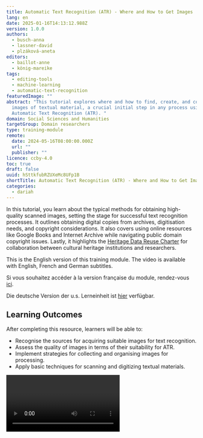 ```yaml
---
title: Automatic Text Recognition (ATR) - Where and How to Get Images
lang: en
date: 2025-01-16T14:13:12.988Z
version: 1.0.0
authors:
  - busch-anna
  - lassner-david
  - plzáková-aneta
editors:
  - baillot-anne
  - könig-mareike
tags:
  - editing-tools
  - machine-learning
  - automatic-text-recognition
featuredImage: ""
abstract: "This tutorial explores where and how to find, create, and collect
  images of textual material, a crucial initial step in any process using
  Automatic Text Recognition (ATR). "
domain: Social Sciences and Humanities
targetGroup: Domain researchers
type: training-module
remote:
  date: 2024-05-16T08:00:00.000Z
  url: ""
  publisher: ""
licence: ccby-4.0
toc: true
draft: false
uuid: hSttkfubRZUXeMc8UFp1B
shortTitle: Automatic Text Recognition (ATR) - Where and How to Get Images
categories:
  - dariah
---
```

In this tutorial, you learn about the typical methods for obtaining high-quality scanned images, setting the stage for successful text recognition processes. It outlines obtaining digital copies from archives, digitisation needs, and copyright considerations. It also covers using online resources like Google Books and Internet Archive while navigating public domain copyright issues. Lastly, it highlights the [Heritage Data Reuse Charter](https://www.dariah.eu/activities/open-science/data-re-use/) for collaboration between cultural heritage institutions and researchers.

This is the English version of this training module. The video is available with English, French and German subtitles.

Si vous souhaitez accéder à la version française du module, rendez-vous [ici](https://harmoniseatr.hypotheses.org/3780).

Die deutsche Version der u.s. Lerneinheit ist [hier](https://harmoniseatr.hypotheses.org/2717) verfügbar[](https://harmoniseatr.hypotheses.org/332).

## Learning Outcomes

After completing this resource, learners will be able to:

- Recognise the sources for acquiring suitable images for text recognition.
- Assess the quality of images in terms of their suitability for ATR.
- Implement strategies for collecting and organising images for processing.
- Apply basic techniques for scanning and digitizing textual materials.

<Video provider="youtube" id="HJrOYYiiUyg" />

Whether photographed in an archive or discovered in the digital collections of memory institutions like libraries or museums, for many humanities scholars, images of text sources form the basis of their academic work. Finding, creating and collecting images of textual material is often the first step in the research process. Let us show you some typical ways of acquiring scanned images.

Archives and other memory institutions offer a wealth of material that has not yet been digitized. If you are struggling to obtain digital copies of the documents you are interested in, visiting the institution and requesting the digitization of specific items may be necessary.

As most memory institutions – slowly but surely – move into the digital age, your digitization journey will usually begin in the comfort of your own home, searching through digital finding aids and preparing lists of the relevant institutions and archival materials to request for digital copies.

Once the archival staff has prepared the required files for you, your work of selecting relevant archival materials begins. It is rare that an entire archival folder will be relevant to you. Here, a careful selection might save not only the time of the archivists doing the digitization, but also your wallet.

![Digitisation of archive material: Anna Busch scanning a book](images/anna_digitizing_a_document.jpeg "Digitisation of archive material: Anna Busch scanning a book")

Most archives and other memory institutions have clearly defined conditions under which digital copies of archival material can be provided and how they can be used. These rules may be part of a general contract between the user and the particular archive, but in the case of a larger digitization project it might be necessary to create a separate contract with project-specific rules.

Digitization of archival materials may be done directly by the user, but often the digitization is carried out by a specialized department within the archive or an external provider. In this case, the user should specify the preferred quality of the digitized material so that it can fit the criteria for the subsequent ATR process. This service is usually chargeable and the final price is based on the number of items digitized.

Once digitization has been done and the resulting scans have been delivered to you, your ATR journey can begin.

Even if visiting an archive might be a great and often joyful opportunity, sometimes sources that have entered the public domain can be found online on the [Internet Archive](https://archive.org/) or [Google Books](https://books.google.com/). These sources consist of a collection of scans with an added layer of optical character recognition (OCR) which is, in most cases, not of any usable quality. Both types of data are combined into a PDF that can be downloaded. 

## How about copyright and reuse?

However, it is typically not clearly indicated within Google Books what type of reuse or republication of the digital images is permitted. Instead, the scanned document is preceded by a page that clearly states that the document’s copyright is owned by Google. What does that mean for a source that is in the public domain?

The copyright here refers to the digital object, the image of the scan, not the analogue print, nor the textual content of the source. That means that if you are planning to use only the textual content of the source there is no copyright in your way. Whenever you do need to use or republish the scans there might still be fairly convenient way.

![Under copyright or not? There might be a difference concerning the printed book, the scan or the textual content](images/get-images_copyright.jpg "Under copyright or not? There might be a difference concerning the printed book, the scan or the textual content")

When Google Books accumulated the digital sources, they partnered with many cultural Heritage institutions (CHI), via individual contracts. Through several of these contracts that went public we know that the CHI obtains a digital copy of the scan that they can distribute to researchers. So if you find a relevant PDF on Google Books of which you need the copyright of the digital object clarified, identifying the partner institution for this particular scan from the Google Books metadata and asking for a permissive license from the CHI is a viable route. Typically, one should receive a response within a week.

## Relevant questions to ask…

![Inside an Archive: Aneta Plzáková at the moving storage rack shelves](images/im_magazin.jpeg "Inside an Archive: Aneta Plzáková at the moving storage rack shelves")

To sum up, the relevant questions that you need to ask prior to using Google Books or Internet Archive sources are: What type of data do you need from the PDF? (Text/Para-Text/Digital Object) Are you planning to research the sources or are you planning to republish the sources (for example, as part of training data for other ATR projects)? Depending on your objectives, you may be satisfied with:

- Using the Google Books PDF directly
- Obtaining a permissive license from the partner CHI
- Creating an envelope data set that does not contain the actual copyrighted digital object but enriches it with quality annotation such as transcriptions and only references the copyrighted digital object.

With so many different stakeholders, pathways and decisions, navigating the ATR process can be overwhelming. That is why there are efforts from the community to simplify interactions and workflows in the future.

## Heritage Data Reuse Charter

When you are planning to publish your research outcomes, it might be helpful to consult the Heritage Data Reuse Charter, an initiative by DARIAH. The Charter contains six points on which cultural heritage institutions and researchers should agree upon when working together, including principles of

- **Reciprocity**: Do both Cultural Heritage Institutions and Researchers agree to share content and knowledge equally with each other, making use of data centers and research infrastructures?
- **Interoperability**: Cultural Heritage Data will be made accessible in a form that facilitates reuse of the data for research. Formats should work and be interoperable for both scholars and CHIs.
- **Citability**: Cultural Heritage data and any resulting research need to be fully citable to increase their visibility and impact. Relevant data citation standards should be applied.
- **Openness**: Cultural Heritage data should be shared under an open license whenever possible, taking into account existing copyright and any restrictions due to national legislation and privacy issues.
- **Stewardship**: Long-time preservation, persistence, accessibility and legibility of cultural heritage data should be a priority.
- **Trustworthiness**: The provenance of Cultural Heritage data and any consequent research should be clear, up to date, openly available and therefore trustworthy.

![Cultural Heritage Reuse Charter by DARIAH, https://www.dariah.eu/activities/open-science/data-re-use/](images/charter-poster-1.jpg "Cultural Heritage Reuse Charter by DARIAH, https://www.dariah.eu/activities/open-science/data-re-use/")



### Conclusion

Gathering images is the first important step in building the collection or corpus underlying an ATR project. While the internet provides a wealth of digital surrogates, this resource has shown that the reuse conditions for any scanned document have to be investigated before the processing phase. The Cultural Heritage Data Reuse Charter presented here was developed to provide guidance in the collaboration with Heritage Institutions and helps foster good practices.
